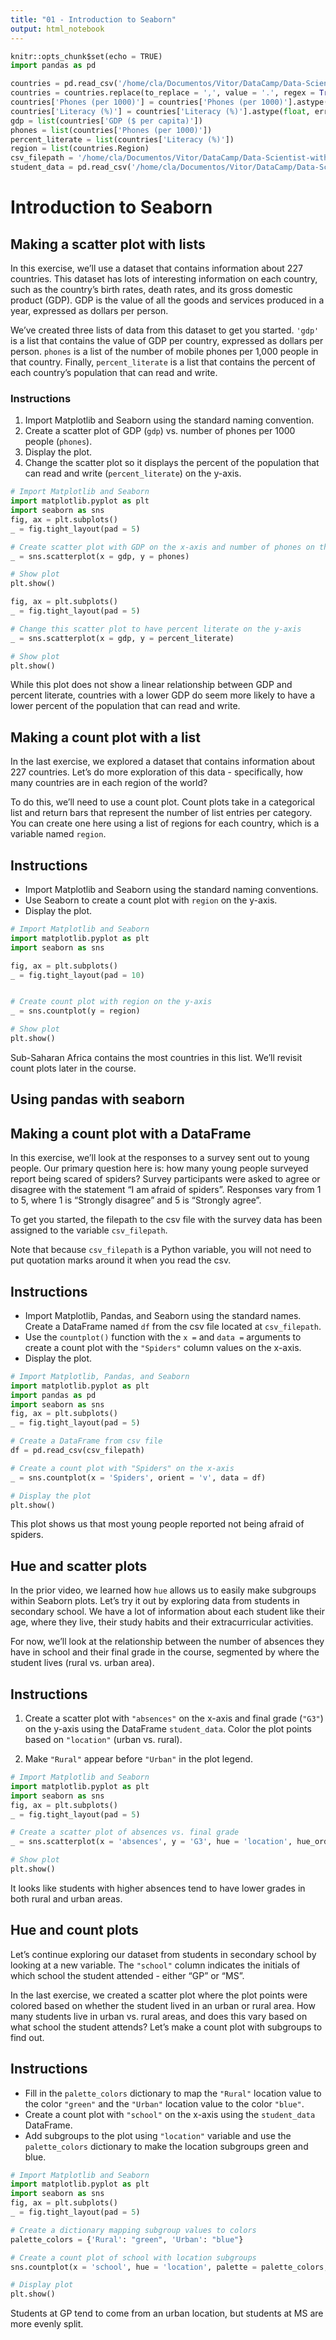 ```yaml
---
title: "01 - Introduction to Seaborn"
output: html_notebook
---
```


```python
knitr::opts_chunk$set(echo = TRUE)
import pandas as pd

countries = pd.read_csv('/home/cla/Documentos/Vitor/DataCamp/Data-Scientist-with-Python/Datasets/countries-of-the-world.csv')
countries = countries.replace(to_replace = ',', value = '.', regex = True)
countries['Phones (per 1000)'] = countries['Phones (per 1000)'].astype(float, errors = 'raise')
countries['Literacy (%)'] = countries['Literacy (%)'].astype(float, errors = 'raise')
gdp = list(countries['GDP ($ per capita)'])
phones = list(countries['Phones (per 1000)'])
percent_literate = list(countries['Literacy (%)'])
region = list(countries.Region)
csv_filepath = '/home/cla/Documentos/Vitor/DataCamp/Data-Scientist-with-Python/Datasets/young-people-survey-responses.csv'
student_data = pd.read_csv('/home/cla/Documentos/Vitor/DataCamp/Data-Scientist-with-Python/Datasets/student-alcohol-consumption.csv')
```

# **Introduction to Seaborn**

## **Making a scatter plot with lists**

In this exercise, we'll use a dataset that contains information about 227 countries. This dataset has lots of interesting information on each country, such as the country's birth rates, death rates, and its gross domestic product (GDP). GDP is the value of all the goods and services produced in a year, expressed as dollars per person.

We've created three lists of data from this dataset to get you started. `'gdp'` is a list that contains the value of GDP per country, expressed as dollars per person. `phones` is a list of the number of mobile phones per 1,000 people in that country. Finally, `percent_literate` is a list that contains the percent of each country's population that can read and write.

### **Instructions** 

1. Import Matplotlib and Seaborn using the standard naming convention.
2. Create a scatter plot of GDP (`gdp`) vs. number of phones per 1000 people (`phones`).
3. Display the plot.
4. Change the scatter plot so it displays the percent of the population that can read and write (`percent_literate`) on the y-axis.

```python
# Import Matplotlib and Seaborn
import matplotlib.pyplot as plt
import seaborn as sns
fig, ax = plt.subplots()
_ = fig.tight_layout(pad = 5)

# Create scatter plot with GDP on the x-axis and number of phones on the y-axis
_ = sns.scatterplot(x = gdp, y = phones)

# Show plot
plt.show()

fig, ax = plt.subplots()
_ = fig.tight_layout(pad = 5)

# Change this scatter plot to have percent literate on the y-axis
_ = sns.scatterplot(x = gdp, y = percent_literate)

# Show plot
plt.show()
```

While this plot does not show a linear relationship between GDP and percent literate, countries with a lower GDP do seem more likely to have a lower percent of the population that can read and write.

## **Making a count plot with a list**

In the last exercise, we explored a dataset that contains information about 227 countries. Let's do more exploration of this data - specifically, how many countries are in each region of the world?

To do this, we'll need to use a count plot. Count plots take in a categorical list and return bars that represent the number of list entries per category. You can create one here using a list of regions for each country, which is a variable named `region`.

## **Instructions**

- Import Matplotlib and Seaborn using the standard naming conventions.
- Use Seaborn to create a count plot with `region` on the y-axis.
- Display the plot.

```python
# Import Matplotlib and Seaborn
import matplotlib.pyplot as plt
import seaborn as sns

fig, ax = plt.subplots()
_ = fig.tight_layout(pad = 10)


# Create count plot with region on the y-axis
_ = sns.countplot(y = region)

# Show plot
plt.show()
```

Sub-Saharan Africa contains the most countries in this list. We'll revisit count plots later in the course.

## **Using pandas with seaborn**

## **Making a count plot with a DataFrame**

In this exercise, we'll look at the responses to a survey sent out to young people. Our primary question here is: how many young people surveyed report being scared of spiders? Survey participants were asked to agree or disagree with the statement "I am afraid of spiders". Responses vary from 1 to 5, where 1 is "Strongly disagree" and 5 is "Strongly agree".

To get you started, the filepath to the csv file with the survey data has been assigned to the variable `csv_filepath`.

Note that because `csv_filepath` is a Python variable, you will not need to put quotation marks around it when you read the csv.

## **Instructions**

- Import Matplotlib, Pandas, and Seaborn using the standard names.
Create a DataFrame named `df` from the csv file located at `csv_filepath`.
- Use the `countplot()` function with the `x =` and `data =` arguments to create a count plot with the `"Spiders"` column values on the x-axis.
- Display the plot.

```python
# Import Matplotlib, Pandas, and Seaborn
import matplotlib.pyplot as plt
import pandas as pd
import seaborn as sns
fig, ax = plt.subplots()
_ = fig.tight_layout(pad = 5)

# Create a DataFrame from csv file
df = pd.read_csv(csv_filepath)

# Create a count plot with "Spiders" on the x-axis
_ = sns.countplot(x = 'Spiders', orient = 'v', data = df)

# Display the plot
plt.show()
```

This plot shows us that most young people reported not being afraid of spiders.

## **Hue and scatter plots**

In the prior video, we learned how `hue` allows us to easily make subgroups within Seaborn plots. Let's try it out by exploring data from students in secondary school. We have a lot of information about each student like their age, where they live, their study habits and their extracurricular activities.

For now, we'll look at the relationship between the number of absences they have in school and their final grade in the course, segmented by where the student lives (rural vs. urban area).

## **Instructions**

1. Create a scatter plot with `"absences"` on the x-axis and final grade (`"G3"`) on the y-axis using the DataFrame `student_data`. Color the plot points based on `"location"` (urban vs. rural).

2. Make `"Rural"` appear before `"Urban"` in the plot legend.

```python
# Import Matplotlib and Seaborn
import matplotlib.pyplot as plt
import seaborn as sns
fig, ax = plt.subplots()
_ = fig.tight_layout(pad = 5)

# Create a scatter plot of absences vs. final grade
_ = sns.scatterplot(x = 'absences', y = 'G3', hue = 'location', hue_order = ['Rural', 'Urban'], data = student_data)

# Show plot
plt.show()
```

 It looks like students with higher absences tend to have lower grades in both rural and urban areas.
 
## **Hue and count plots**

Let's continue exploring our dataset from students in secondary school by looking at a new variable. The `"school"` column indicates the initials of which school the student attended - either "GP" or "MS".

In the last exercise, we created a scatter plot where the plot points were colored based on whether the student lived in an urban or rural area. How many students live in urban vs. rural areas, and does this vary based on what school the student attends? Let's make a count plot with subgroups to find out.

## **Instructions**

- Fill in the `palette_colors` dictionary to map the `"Rural"` location value to the color `"green"` and the `"Urban"` location value to the color `"blue"`.
- Create a count plot with `"school"` on the x-axis using the `student_data` DataFrame.
- Add subgroups to the plot using `"location"` variable and use the `palette_colors` dictionary to make the location subgroups green and blue.



```python
# Import Matplotlib and Seaborn
import matplotlib.pyplot as plt
import seaborn as sns
fig, ax = plt.subplots()
_ = fig.tight_layout(pad = 5)

# Create a dictionary mapping subgroup values to colors
palette_colors = {'Rural': "green", 'Urban': "blue"}

# Create a count plot of school with location subgroups
sns.countplot(x = 'school', hue = 'location', palette = palette_colors, data = student_data)

# Display plot
plt.show()
```

Students at GP tend to come from an urban location, but students at MS are more evenly split.